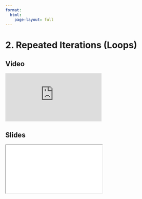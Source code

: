 ```yaml
---
format:
  html:
    page-layout: full
---
```


# 2. Repeated Iterations (Loops)

::: {.panel-tabset .nav-pills}

## Video

<iframe
    class="video"
    src="https://www.youtube.com/embed/yz6Wwa2MkQA?start=626&end=937&rel=0" 
    title="Module 5 Video - Repeated Iterations (Loops)"
    frameborder="0"
    allow="accelerometer; autoplay; clipboard-write; encrypted-media; gyroscope; picture-in-picture"
    allowfullscreen
></iframe>

## Slides

<iframe
    class="slide-deck"
    src="slides/module5_06.html"
></iframe>

:::
